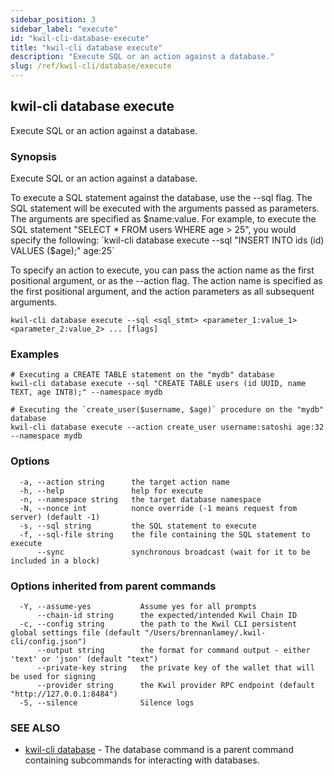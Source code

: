 ```yaml
---
sidebar_position: 3
sidebar_label: "execute"
id: "kwil-cli-database-execute"
title: "kwil-cli database execute"
description: "Execute SQL or an action against a database."
slug: /ref/kwil-cli/database/execute
---
```


## kwil-cli database execute

Execute SQL or an action against a database.

### Synopsis

Execute SQL or an action against a database.

To execute a SQL statement against the database, use the --sql flag.  The SQL statement will be executed with the
arguments passed as parameters.  The arguments are specified as $name:value.  For example, to execute the SQL
statement "SELECT * FROM users WHERE age > 25", you would specify the following:
`kwil-cli database execute --sql "INSERT INTO ids (id) VALUES ($age);" age:25`

To specify an action to execute, you can pass the action name as the first positional argument, or as the --action flag.
The action name is specified as the first positional argument, and the action parameters as all subsequent arguments.

```
kwil-cli database execute --sql <sql_stmt> <parameter_1:value_1> <parameter_2:value_2> ... [flags]
```

### Examples

```
# Executing a CREATE TABLE statement on the "mydb" database
kwil-cli database execute --sql "CREATE TABLE users (id UUID, name TEXT, age INT8);" --namespace mydb
	
# Executing the `create_user($username, $age)` procedure on the "mydb" database
kwil-cli database execute --action create_user username:satoshi age:32 --namespace mydb

```

### Options

```
  -a, --action string      the target action name
  -h, --help               help for execute
  -n, --namespace string   the target database namespace
  -N, --nonce int          nonce override (-1 means request from server) (default -1)
  -s, --sql string         the SQL statement to execute
  -f, --sql-file string    the file containing the SQL statement to execute
      --sync               synchronous broadcast (wait for it to be included in a block)
```

### Options inherited from parent commands

```
  -Y, --assume-yes           Assume yes for all prompts
      --chain-id string      the expected/intended Kwil Chain ID
  -c, --config string        the path to the Kwil CLI persistent global settings file (default "/Users/brennanlamey/.kwil-cli/config.json")
      --output string        the format for command output - either 'text' or 'json' (default "text")
      --private-key string   the private key of the wallet that will be used for signing
      --provider string      the Kwil provider RPC endpoint (default "http://127.0.0.1:8484")
  -S, --silence              Silence logs
```

### SEE ALSO

* [kwil-cli database](/docs/ref/kwil-cli/database)	 - The database command is a parent command containing subcommands for interacting with databases.

